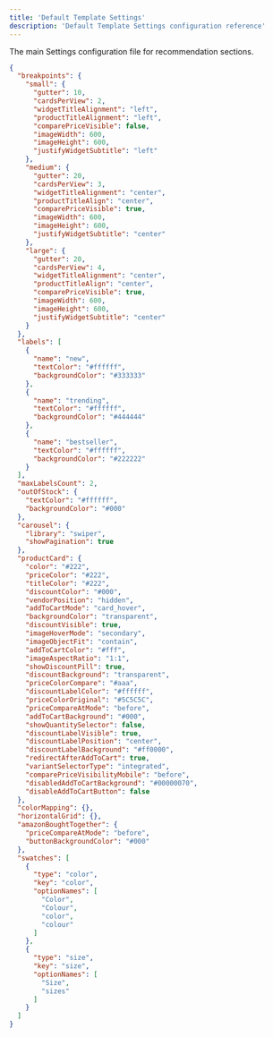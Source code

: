 ```yaml
---
title: 'Default Template Settings'
description: 'Default Template Settings configuration reference'
---
```

The main Settings configuration file for recommendation sections.

```json
{
  "breakpoints": {
    "small": {
      "gutter": 10,
      "cardsPerView": 2,
      "widgetTitleAlignment": "left",
      "productTitleAlignment": "left",
      "comparePriceVisible": false,
      "imageWidth": 600,
      "imageHeight": 600,
      "justifyWidgetSubtitle": "left"
    },
    "medium": {
      "gutter": 20,
      "cardsPerView": 3,
      "widgetTitleAlignment": "center",
      "productTitleAlign": "center",
      "comparePriceVisible": true,
      "imageWidth": 600,
      "imageHeight": 600,
      "justifyWidgetSubtitle": "center"
    },
    "large": {
      "gutter": 20,
      "cardsPerView": 4,
      "widgetTitleAlignment": "center",
      "productTitleAlign": "center",
      "comparePriceVisible": true,
      "imageWidth": 600,
      "imageHeight": 600,
      "justifyWidgetSubtitle": "center"
    }
  },
  "labels": [
    {
      "name": "new",
      "textColor": "#ffffff",
      "backgroundColor": "#333333"
    },
    {
      "name": "trending",
      "textColor": "#ffffff",
      "backgroundColor": "#444444"
    },
    {
      "name": "bestseller",
      "textColor": "#ffffff",
      "backgroundColor": "#222222"
    }
  ],
  "maxLabelsCount": 2,
  "outOfStock": {
    "textColor": "#ffffff",
    "backgroundColor": "#000"
  },
  "carousel": {
    "library": "swiper",
    "showPagination": true
  },
  "productCard": {
    "color": "#222",
    "priceColor": "#222",
    "titleColor": "#222",
    "discountColor": "#000",
    "vendorPosition": "hidden",
    "addToCartMode": "card_hover",
    "backgroundColor": "transparent",
    "discountVisible": true,
    "imageHoverMode": "secondary",
    "imageObjectFit": "contain",
    "addToCartColor": "#fff",
    "imageAspectRatio": "1:1",
    "showDiscountPill": true,
    "discountBackground": "transparent",
    "priceColorCompare": "#aaa",
    "discountLabelColor": "#ffffff",
    "priceColorOriginal": "#5C5C5C",
    "priceCompareAtMode": "before",
    "addToCartBackground": "#000",
    "showQuantitySelector": false,
    "discountLabelVisible": true,
    "discountLabelPosition": "center",
    "discountLabelBackground": "#ff0000",
    "redirectAfterAddToCart": true,
    "variantSelectorType": "integrated",
    "comparePriceVisibilityMobile": "before",
    "disabledAddToCartBackground": "#00000070",
    "disableAddToCartButton": false
  },
  "colorMapping": {},
  "horizontalGrid": {},
  "amazonBoughtTogether": {
    "priceCompareAtMode": "before",
    "buttonBackgroundColor": "#000"
  },
  "swatches": [
    {
      "type": "color",
      "key": "color",
      "optionNames": [
        "Color",
        "Colour",
        "color",
        "colour"
      ]
    },
    {
      "type": "size",
      "key": "size",
      "optionNames": [
        "Size",
        "sizes"
      ]
    }
  ]
}
``` 